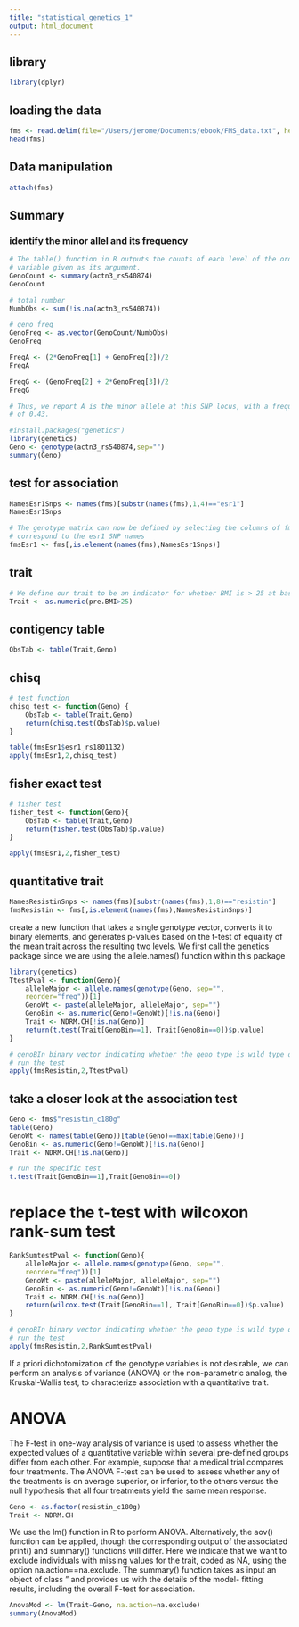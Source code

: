 ```yaml
---
title: "statistical_genetics_1"
output: html_document
---
```


## library
```r
library(dplyr)

```

## loading the data
```r
fms <- read.delim(file="/Users/jerome/Documents/ebook/FMS_data.txt", header=T, sep="\t")\
head(fms)
```

## Data manipulation
```r
attach(fms)
```


## Summary
### identify the minor allel and its frequency
```r
# The table() function in R outputs the counts of each level of the ordinal
# variable given as its argument.
GenoCount <- summary(actn3_rs540874)
GenoCount

# total number
NumbObs <- sum(!is.na(actn3_rs540874))

# geno freq
GenoFreq <- as.vector(GenoCount/NumbObs)
GenoFreq
```

```r
FreqA <- (2*GenoFreq[1] + GenoFreq[2])/2
FreqA
```

```r
FreqG <- (GenoFreq[2] + 2*GenoFreq[3])/2
FreqG
```

```r
# Thus, we report A is the minor allele at this SNP locus, with a frequency
# of 0.43.
```

```r
#install.packages("genetics")
library(genetics)
Geno <- genotype(actn3_rs540874,sep="")
summary(Geno)
```

## test for association
```r
NamesEsr1Snps <- names(fms)[substr(names(fms),1,4)=="esr1"]
NamesEsr1Snps

# The genotype matrix can now be defined by selecting the columns of fms that
# correspond to the esr1 SNP names
fmsEsr1 <- fms[,is.element(names(fms),NamesEsr1Snps)]
```

## trait
```r
# We define our trait to be an indicator for whether BMI is > 25 at baseline:
Trait <- as.numeric(pre.BMI>25)

```

## contigency table
```r
ObsTab <- table(Trait,Geno)
```

## chisq
```r
# test function
chisq_test <- function(Geno) {
    ObsTab <- table(Trait,Geno)
    return(chisq.test(ObsTab)$p.value)
}

table(fmsEsr1$esr1_rs1801132)
apply(fmsEsr1,2,chisq_test)
```

## fisher exact test
```r
# fisher test
fisher_test <- function(Geno){
    ObsTab <- table(Trait,Geno)
    return(fisher.test(ObsTab)$p.value)
}

apply(fmsEsr1,2,fisher_test)
```


## quantitative trait
```r
NamesResistinSnps <- names(fms)[substr(names(fms),1,8)=="resistin"]
fmsResistin <- fms[,is.element(names(fms),NamesResistinSnps)]
```
create a new function that takes a single genotype vector, converts
it to binary elements, and generates p-values based on the t-test of equality
of the mean trait across the resulting two levels. We first call the genetics
package since we are using the allele.names() function within this package

```r
library(genetics)
TtestPval <- function(Geno){
    alleleMajor <- allele.names(genotype(Geno, sep="",
    reorder="freq"))[1]
    GenoWt <- paste(alleleMajor, alleleMajor, sep="")
    GenoBin <- as.numeric(Geno!=GenoWt)[!is.na(Geno)]
    Trait <- NDRM.CH[!is.na(Geno)]
    return(t.test(Trait[GenoBin==1], Trait[GenoBin==0])$p.value)
}

# genoBIn binary vector indicating whether the geno type is wild type or not
# run the test
apply(fmsResistin,2,TtestPval)

```

## take a closer look at the association test
```r
Geno <- fms$"resistin_c180g"
table(Geno)
GenoWt <- names(table(Geno))[table(Geno)==max(table(Geno))]
GenoBin <- as.numeric(Geno!=GenoWt)[!is.na(Geno)]
Trait <- NDRM.CH[!is.na(Geno)]

# run the specific test 
t.test(Trait[GenoBin==1],Trait[GenoBin==0])

```


# replace the t-test with wilcoxon rank-sum test
```r
RankSumtestPval <- function(Geno){
    alleleMajor <- allele.names(genotype(Geno, sep="",
    reorder="freq"))[1]
    GenoWt <- paste(alleleMajor, alleleMajor, sep="")
    GenoBin <- as.numeric(Geno!=GenoWt)[!is.na(Geno)]
    Trait <- NDRM.CH[!is.na(Geno)]
    return(wilcox.test(Trait[GenoBin==1], Trait[GenoBin==0])$p.value)
}

# genoBIn binary vector indicating whether the geno type is wild type or not
# run the test
apply(fmsResistin,2,RankSumtestPval)
```


If a priori dichotomization of the genotype variables is not desirable, we
can perform an analysis of variance (ANOVA) or the non-parametric analog,
the Kruskal-Wallis test, to characterize association with a quantitative
trait.

# ANOVA 
The F-test in one-way analysis of variance is used to assess whether the expected values of a quantitative variable within several pre-defined groups differ from each other. For example, suppose that a medical trial compares four treatments. The ANOVA F-test can be used to assess whether any of the treatments is on average superior, or inferior, to the others versus the null hypothesis that all four treatments yield the same mean response.

```r
Geno <- as.factor(resistin_c180g)
Trait <- NDRM.CH

```

We use the lm() function in R to perform ANOVA. Alternatively, the
aov() function can be applied, though the corresponding output of the associated
print() and summary() functions will differ. Here we indicate that
we want to exclude individuals with missing values for the trait, coded as NA,
using the option na.action==na.exclude. The summary() function takes as
input an object of class \lm" and provides us with the details of the model-
fitting results, including the overall F-test for association.

```r
AnovaMod <- lm(Trait~Geno, na.action=na.exclude)
summary(AnovaMod)
```

